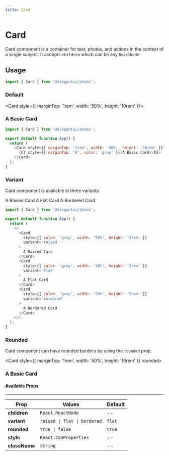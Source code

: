 ```yaml
---
title: Card
---
```



# Card

Card component is a container for text, photos, and actions in the context of a single subject. It accepts `children` which can be any `ReactNode`

## Usage

```jsx
import { Card } from '@elegantui/atoms';
```

### Default

<Card style={{ marginTop: '1rem', width: '50%', height: '10rem' }}>
  <h3 style={{ marginTop: '0', color: 'gray' }}>A Basic Card</h3>
</Card>

```js
import { Card } from '@elegantui/atoms';

export default function App() {
  return (
    <Card style={{ marginTop: '1rem', width: '50%', height: '10rem' }}>
      <h3 style={{ marginTop: '0', color: 'gray' }}>A Basic Card</h3>
    </Card>
  );
}
```

### Variant

Card component is available in three variants

<div
  style={{
    marginTop: '1rem',
    display: 'flex',
    flexDirection: 'column',
    gap: '0.5rem',
    overflowX: 'auto'
  }}
>
  <Card
    style={{ color: 'gray', width: '50%', height: '5rem' }}
    variant='raised'
  >
    A Raised Card
  </Card>
  <Card style={{ color: 'gray', width: '50%', height: '5rem' }} variant='flat'>
    A Flat Card
  </Card>
  <Card
    style={{ color: 'gray', width: '50%', height: '5rem' }}
    variant='bordered'
  >
    A Bordered Card
  </Card>
</div>

```js
import { Card } from '@elegantui/atoms';

export default function App() {
  return (
    <>
      <Card
        style={{ color: 'gray', width: '50%', height: '5rem' }}
        variant='raised'
      >
        A Raised Card
      </Card>
      <Card
        style={{ color: 'gray', width: '50%', height: '5rem' }}
        variant='flat'
      >
        A Flat Card
      </Card>
      <Card
        style={{ color: 'gray', width: '50%', height: '5rem' }}
        variant='bordered'
      >
        A Bordered Card
      </Card>
    </>
  );
}
```

### Rounded

Card component can have rounded borders by using the `rounded` prop.

<Card style={{ marginTop: '1rem', width: '50%', height: '10rem' }} rounded>
  <h3 style={{ marginTop: '0', color: 'gray' }}>A Basic Card</h3>
</Card>

#### Available Props

---

| **Prop**      | **Values**                                      | **Default** |
| ------------- | ----------------------------------------------- | ----------- |
| **children**  | `React.ReactNode`                               | --          |
| **variant**   | <code>raised &#124; flat &#124; bordered</code> | `flat`      |
| **rounded**   | <code>true &#124; false </code>                 | `true`      |
| **style**     | `React.CSSProperties`                           | --          |
| **className** | `string`                                        | --          |
